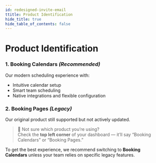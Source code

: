 ```yaml
---
id: redesigned-invite-email
ttitle: Product Identification
hide_title: true
hide_table_of_contents: false
--- 
```




# Product Identification

### 1. Booking Calendars *(Recommended)*
Our modern scheduling experience with:
- Intuitive calendar setup
- Smart team scheduling
- Native integrations and flexible configuration

### 2. Booking Pages *(Legacy)*
Our original product still supported but not actively updated.

> 🧠 Not sure which product you’re using?  
Check the **top left corner** of your dashboard — it’ll say “Booking Calendars” or “Booking Pages.”

To get the best experience, we recommend switching to **Booking Calendars** unless your team relies on specific legacy features.


<BasicSetupSteps />
